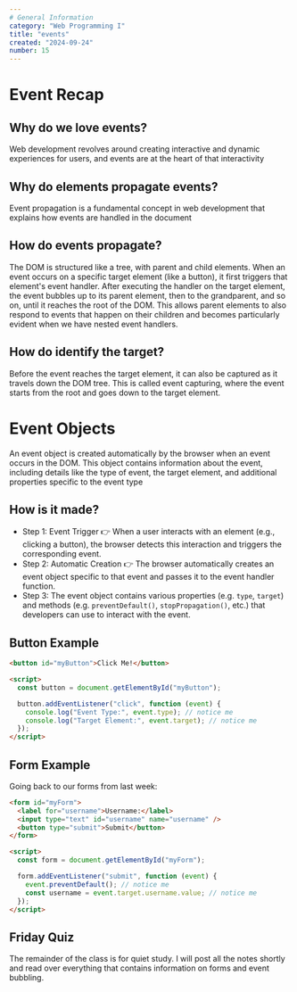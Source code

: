 ```yaml
---
# General Information
category: "Web Programming I"
title: "events"
created: "2024-09-24"
number: 15
---
```


# Event Recap

## Why do we love events?

Web development revolves around creating interactive and dynamic experiences for users, and events are at the heart of that interactivity

## Why do elements propagate events?

Event propagation is a fundamental concept in web development that explains how events are handled in the document

## How do events propagate?

The DOM is structured like a tree, with parent and child elements. When an event occurs on a specific target element (like a button), it first triggers that element's event handler. After executing the handler on the target element, the event bubbles up to its parent element, then to the grandparent, and so on, until it reaches the root of the DOM. This allows parent elements to also respond to events that happen on their children and becomes particularly evident when we have nested event handlers.

## How do identify the target?

Before the event reaches the target element, it can also be captured as it travels down the DOM tree. This is called event capturing, where the event starts from the root and goes down to the target element.

# Event Objects

An event object is created automatically by the browser when an event occurs in the DOM. This object contains information about the event, including details like the type of event, the target element, and additional properties specific to the event type

## How is it made?

- Step 1: Event Trigger 👉 When a user interacts with an element (e.g., clicking a button), the browser detects this interaction and triggers the corresponding event.
- Step 2: Automatic Creation 👉 The browser automatically creates an event object specific to that event and passes it to the event handler function.
- Step 3: The event object contains various properties (e.g. `type`, `target`) and methods (e.g. `preventDefault()`, `stopPropagation()`, etc.) that developers can use to interact with the event.

## Button Example

```html
<button id="myButton">Click Me!</button>

<script>
  const button = document.getElementById("myButton");

  button.addEventListener("click", function (event) {
    console.log("Event Type:", event.type); // notice me
    console.log("Target Element:", event.target); // notice me
  });
</script>
```

## Form Example

Going back to our forms from last week:

```html
<form id="myForm">
  <label for="username">Username:</label>
  <input type="text" id="username" name="username" />
  <button type="submit">Submit</button>
</form>

<script>
  const form = document.getElementById("myForm");

  form.addEventListener("submit", function (event) {
    event.preventDefault(); // notice me
    const username = event.target.username.value; // notice me
  });
</script>
```

## Friday Quiz

The remainder of the class is for quiet study. I will post all the notes shortly and read over everything that contains information on forms and event bubbling.
